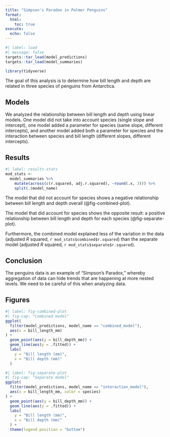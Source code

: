 ```yaml
---
title: "Simpson's Paradox in Palmer Penguins"
format:
  html:
    toc: true
execute: 
  echo: false
---
```


```r
#| label: load
#| message: false
targets::tar_load(model_predictions)
targets::tar_load(model_summaries)

library(tidyverse)
```

The goal of this analysis is to determine how bill length and depth are related in three species of penguins from Antarctica.

## Models

We analyzed the relationship between bill length and depth using linear models. One model did not take into account species (single slope and intercept), one model added a parameter for species (same slope, different intercepts), and another model added both a parameter for species and the interaction between species and bill length (different slopes, different intercepts).

## Results

```r
#| label: results-stats
mod_stats <-
  model_summaries %>%
    mutate(across(c(r.squared, adj.r.squared), ~round(.x, 3))) %>%
    split(.$model_name)
```

The model that did not account for species shows a negative relationship between bill length and depth overall (@fig-combined-plot).

The model that did account for species shows the opposite result: a positive relationship between bill length and depth for each species (@fig-separate-plot).

Furthermore, the combined model explained less of the variation in the data (adjusted *R* squared, `r mod_stats$combined$r.squared`) than the separate model (adjusted *R* squared, `r mod_stats$separate$r.squared`).

## Conclusion

The penguins data is an example of "Simpson's Paradox," whereby aggregation of data can hide trends that are happening at more nested levels. We need to be careful of this when analyzing data.

## Figures

```r
#| label: fig-combined-plot
#| fig-cap: "Combined model"
ggplot(
  filter(model_predictions, model_name == "combined_model"),
  aes(x = bill_length_mm)
) +
  geom_point(aes(y = bill_depth_mm)) +
  geom_line(aes(y = .fitted)) +
  labs(
    y = "Bill length (mm)",
    x = "Bill depth (mm)"
  )
```

```r
#| label: fig-separate-plot
#| fig-cap: "Separate model"
ggplot(
  filter(model_predictions, model_name == "interaction_model"),
  aes(x = bill_length_mm, color = species)
) +
  geom_point(aes(y = bill_depth_mm)) +
  geom_line(aes(y = .fitted)) +
  labs(
    y = "Bill length (mm)",
    x = "Bill depth (mm)"
  ) +
  theme(legend.position = "bottom")
```
